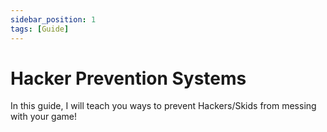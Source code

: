 ```yaml
---
sidebar_position: 1
tags: [Guide]
---
```


# Hacker Prevention Systems

In this guide, I will teach you ways to prevent Hackers/Skids from messing with your game!

